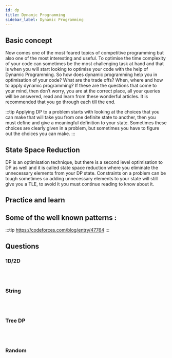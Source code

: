 ```yaml
---
id: dp
title: Dynamic Programming
sidebar_label: Dynamic Programming
---
```


## Basic concept

Now comes one of the most feared topics of competitive programming but also one of the most interesting and useful. To optimise the time complexity of your code can sometimes be the most challenging task at hand and that is when you will start looking to optimise your code with the help of Dynamic Programming. So how does dynamic programming help you in optimisation of your code? What are the trade offs? When, where and how to apply dynamic programming? If these are the questions that come to your mind, then don’t worry, you are at the correct place, all your queries will be answered, read and learn from these wonderful articles. It is recommended that you go through each till the end.

<TabItem value="resource">
	<Question resource = "true" list={[{name:"Introduction To Dynamic Programming 1",link:"https://www.hackerearth.com/practice/algorithms/dynamic-programming/introduction-to-dynamic-programming-1/"},{name:"Youtube link 1",link:"https://www.youtube.com/watch?v=OQ5jsbhAv_M"},{name:"Youtube link 2",link:"https://www.youtube.com/watch?v=ENyox7kNKeY"},{name:"Youtube link 3",link:"https://www.youtube.com/watch?v=ocZMDMZwhCY"},{name:"Youtube link 4",link:"https://www.youtube.com/watch?v=tp4_UXaVyx8"},]}/>
</TabItem> 

:::tip
Applying DP to a problem starts with looking at the choices that you can make that will take you from one definite state to another, then you must define and give a meaningful definition to your state. Sometimes these choices are clearly given in a problem, but sometimes you have to figure out the choices you can make.
:::



## State Space Reduction

DP is an optimisation technique, but there is a second level optimisation to DP as well and it is called state space reduction where you eliminate the unnecessary elements from your DP state. Constraints on a problem can be tough sometimes so adding unnecessary elements to your state will still give you a TLE, to avoid it you must continue reading to know about it.

<TabItem value="resource">
	<Question resource = "true" list={[{name:"State Space Reduction",link:"https://www.hackerearth.com/practice/algorithms/dynamic-programming/state-space-reduction/tutorial"},{name:"Entry",link:"https://codeforces.com/blog/entry/49691"},{name:"Forums",link:"https://apps.topcoder.com/forums/?module=Thread&threadID=697925&start=0"},]}/>
</TabItem>


## Practice and learn

<TabItem value="resource">
	<Question resource = "true" list={[{name:"Link 1",link:"https://drive.google.com/file/d/1C8f4G_bOwuEs9d-FlzMxWeA9MFqxyhHy/view"},{name:"Entry",link:"https://codeforces.com/blog/entry/43256"},{name:"Link 2",link:"https://drive.google.com/file/d/1C8f4G_bOwuEs9d-FlzMxWeA9MFqxyhHy/view"},{name:"Youtube link",link:"https://www.youtube.com/watch?v=FAQxdm0bTaw"},]}/>
</TabItem>


## Some of the well known patterns :
<TabItem value="resource">
	<Question resource = "true" list={[{name:"Dynamic Programming Patterns",link:"https://leetcode.com/discuss/general-discussion/458695/dynamic-programming-patterns/"},]}/>
</TabItem>

:::tip
https://codeforces.com/blog/entry/47764
:::


## Questions

### 1D/2D

<br/>
<Tabs
	defaultValue="easy"
	values={[{label: "Easy", value: "easy"},{label: "Medium", value: "medium"},{label: "Hard", value: "hard"},]}>
	<TabItem value="easy">
		<Question  list={[{name:"Length Of Longest Subsequence",link:"https://www.interviewbit.com/problems/length-of-longest-subsequence/"},{name:"Min Sum Path In Triangle",link:"https://www.interviewbit.com/problems/min-sum-path-in-triangle/"},]}/>
	</TabItem>
	<TabItem value="medium">
		<Question  list={[{name:"Intersecting Chords In A Circle",link:"https://www.interviewbit.com/problems/intersecting-chords-in-a-circle/"},{name:"Min Jumps Array",link:"https://www.interviewbit.com/problems/min-jumps-array/"},{name:"N Digit Numbers With Digit Sum S ",link:"https://www.interviewbit.com/problems/n-digit-numbers-with-digit-sum-s-/"},{name:"Longest Valid Parentheses",link:"https://www.interviewbit.com/problems/longest-valid-parentheses/"},{name:"Kingdom War",link:"https://www.interviewbit.com/problems/kingdom-war/"},]}/>
	</TabItem>
	<TabItem value="hard">
		<Question  list={[{name:"Largest Area Of Rectangle With Permutations",link:"https://www.interviewbit.com/problems/largest-area-of-rectangle-with-permutations/"},{name:"Longest Arithmetic Progression",link:"https://www.interviewbit.com/problems/longest-arithmetic-progression/"},{name:"Ways To Color A 3Xn Board",link:"https://www.interviewbit.com/problems/ways-to-color-a-3xn-board/"},{name:"Kth Manhattan Distance Neighbourhood",link:"https://www.interviewbit.com/problems/kth-manhattan-distance-neighbourhood/"},{name:"Best Time To Buy And Sell Stock Atmost B Times",link:"https://www.interviewbit.com/problems/best-time-to-buy-and-sell-stock-atmost-b-times/"},]}/>
	</TabItem>
	
</Tabs>
<br/>

### String

<br/>
<Tabs
	defaultValue="medium"
	values={[{label: "Medium", value: "medium"},{label: "Hard", value: "hard"},{label: "Expert", value: "expert"},]}>
	<TabItem value="medium">
		<Question  list={[{name:"Longest Common Subsequence",link:"https://www.interviewbit.com/problems/longest-common-subsequence/"},{name:"Longest Palindromic Subsequence",link:"https://www.interviewbit.com/problems/longest-palindromic-subsequence/"},{name:"Edit Distance",link:"https://www.interviewbit.com/problems/edit-distance/"},{name:"Repeating Subsequence",link:"https://www.interviewbit.com/problems/repeating-subsequence/"},{name:"Distinct Subsequences",link:"https://www.interviewbit.com/problems/distinct-subsequences/"},]}/>
	</TabItem>
	<TabItem value="hard">
		<Question  list={[{name:"Scramble String",link:"https://www.interviewbit.com/problems/scramble-string/"},{name:"Regular Expression Match",link:"https://www.interviewbit.com/problems/regular-expression-match/"},{name:"Lcs Of Three Strings0028",link:"https://practice.geeksforgeeks.org/problems/lcs-of-three-strings0028/1"},]}/>
	</TabItem>
	<TabItem value="expert">
		<Question  list={[{name:"Shortest Common Superstring",link:"https://www.interviewbit.com/problems/shortest-common-superstring/"},]}/>
	</TabItem>
	
</Tabs>
<br/>

### Tree DP

<br/>
<Tabs
	defaultValue="medium"
	values={[{label: "Medium", value: "medium"},]}>
	<TabItem value="medium">
		<Question  list={[{name:"Max Sum Path In Binary Tree",link:"https://www.interviewbit.com/problems/max-sum-path-in-binary-tree/"},{name:"Unique Binary Search Trees Ii",link:"https://www.interviewbit.com/problems/unique-binary-search-trees-ii/"},]}/>
	</TabItem>
	
</Tabs>
<br/>

### Random

<br/>
<Tabs
	defaultValue="medium"
	values={[{label: "Medium", value: "medium"},{label: "Hard", value: "hard"},]}>
	<TabItem value="medium">
		<Question  list={[{name:"Word Search Board",link:"https://www.interviewbit.com/problems/word-search-board/"},{name:"Smallest Sequence With Given Primes",link:"https://www.interviewbit.com/problems/smallest-sequence-with-given-primes/"},{name:"Mobile Numeric Keypad5456",link:"https://practice.geeksforgeeks.org/problems/mobile-numeric-keypad5456/1"},]}/>
	</TabItem>
	<TabItem value="hard">
		<Question  list={[{name:"Egg Drop Problem",link:"https://www.interviewbit.com/problems/egg-drop-problem/"},{name:"Diehard",link:"https://www.spoj.com/problems/DIEHARD/"},]}/>
	</TabItem>
	
</Tabs>
<br/>